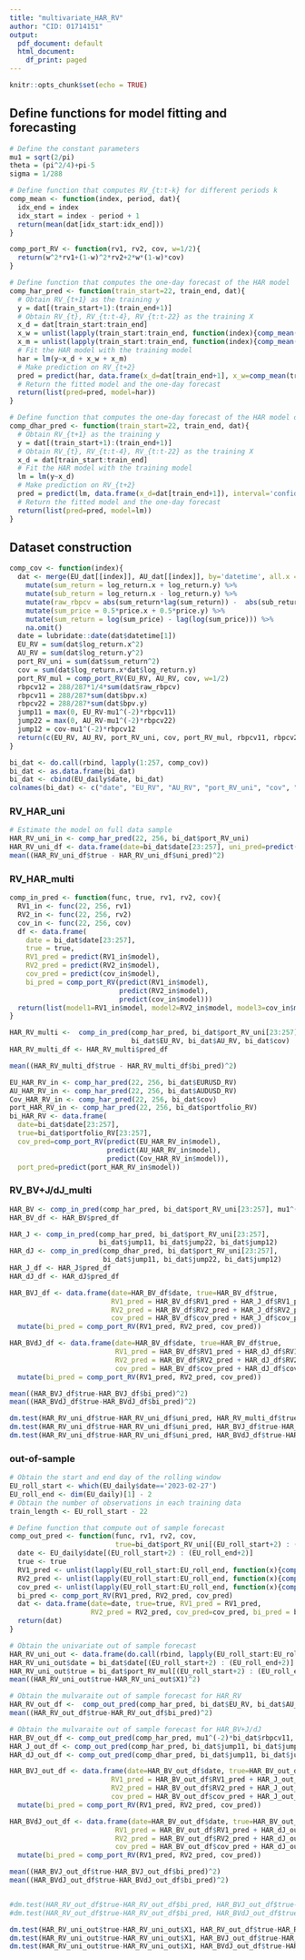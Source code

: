 ```yaml
---
title: "multivariate_HAR_RV"
author: "CID: 01714151"
output:
  pdf_document: default
  html_document:
    df_print: paged
---
```


```r
knitr::opts_chunk$set(echo = TRUE)
```

## Define functions for model fitting and forecasting
```r
# Define the constant parameters
mu1 = sqrt(2/pi)
theta = (pi^2/4)+pi-5
sigma = 1/288

# Define function that computes RV_{t:t-k} for different periods k
comp_mean <- function(index, period, dat){
  idx_end = index
  idx_start = index - period + 1
  return(mean(dat[idx_start:idx_end]))
}

comp_port_RV <- function(rv1, rv2, cov, w=1/2){
  return(w^2*rv1+(1-w)^2*rv2+2*w*(1-w)*cov)
}

# Define function that computes the one-day forecast of the HAR model
comp_har_pred <- function(train_start=22, train_end, dat){
  # Obtain RV_{t+1} as the training y
  y = dat[(train_start+1):(train_end+1)]
  # Obtain RV_{t}, RV_{t:t-4}, RV_{t:t-22} as the training X
  x_d = dat[train_start:train_end]
  x_w = unlist(lapply(train_start:train_end, function(index){comp_mean(index, period=5, dat=dat)}))
  x_m = unlist(lapply(train_start:train_end, function(index){comp_mean(index, period=22, dat=dat)}))
  # Fit the HAR model with the training model
  har = lm(y~x_d + x_w + x_m)
  # Make prediction on RV_{t+2}
  pred = predict(har, data.frame(x_d=dat[train_end+1], x_w=comp_mean(train_end+1, 5, dat), x_m=comp_mean(train_end+1, 22, dat)))
  # Return the fitted model and the one-day forecast
  return(list(pred=pred, model=har))
}

# Define function that computes the one-day forecast of the HAR model of only daily data
comp_dhar_pred <- function(train_start=22, train_end, dat){
  # Obtain RV_{t+1} as the training y
  y = dat[(train_start+1):(train_end+1)]
  # Obtain RV_{t}, RV_{t:t-4}, RV_{t:t-22} as the training X
  x_d = dat[train_start:train_end]
  # Fit the HAR model with the training model
  lm = lm(y~x_d)
  # Make prediction on RV_{t+2}
  pred = predict(lm, data.frame(x_d=dat[train_end+1]), interval='confidence', level=0.95)
  # Return the fitted model and the one-day forecast
  return(list(pred=pred, model=lm))
}
```

## Dataset construction
```r
comp_cov <- function(index){
  dat <- merge(EU_dat[[index]], AU_dat[[index]], by='datetime', all.x = TRUE, all.y = TRUE) %>%
    mutate(sum_return = log_return.x + log_return.y) %>%
    mutate(sub_return = log_return.x - log_return.y) %>%
    mutate(raw_rbpcv = abs(sum_return*lag(sum_return)) -  abs(sub_return*lag(sub_return))) %>%
    mutate(sum_price = 0.5*price.x + 0.5*price.y) %>%
    mutate(sum_return = log(sum_price) - lag(log(sum_price))) %>%
    na.omit()
  date = lubridate::date(dat$datetime[1])
  EU_RV = sum(dat$log_return.x^2)
  AU_RV = sum(dat$log_return.y^2)
  port_RV_uni = sum(dat$sum_return^2)
  cov = sum(dat$log_return.x*dat$log_return.y)
  port_RV_mul = comp_port_RV(EU_RV, AU_RV, cov, w=1/2)
  rbpcv12 = 288/287*1/4*sum(dat$raw_rbpcv)
  rbpcv11 = 288/287*sum(dat$bpv.x)
  rbpcv22 = 288/287*sum(dat$bpv.y)
  jump11 = max(0, EU_RV-mu1^(-2)*rbpcv11)
  jump22 = max(0, AU_RV-mu1^(-2)*rbpcv22)
  jump12 = cov-mu1^(-2)*rbpcv12
  return(c(EU_RV, AU_RV, port_RV_uni, cov, port_RV_mul, rbpcv11, rbpcv22, rbpcv12, jump11, jump22, jump12))
}

bi_dat <- do.call(rbind, lapply(1:257, comp_cov))
bi_dat <- as.data.frame(bi_dat)
bi_dat <- cbind(EU_daily$date, bi_dat)
colnames(bi_dat) <- c("date", "EU_RV", "AU_RV", "port_RV_uni", "cov", "port_RV_mul", "rbpcv11", "rbpcv22", "rbpcv12", "jump11", "jump22", "jump12")
```

### RV_HAR_uni
```r
# Estimate the model on full data sample
HAR_RV_uni_in <- comp_har_pred(22, 256, bi_dat$port_RV_uni)
HAR_RV_uni_df <- data.frame(date=bi_dat$date[23:257], uni_pred=predict(HAR_RV_uni_in$model), true=bi_dat$port_RV_mul[23:257])
mean((HAR_RV_uni_df$true - HAR_RV_uni_df$uni_pred)^2)
```

### RV_HAR_multi
```r
comp_in_pred <- function(func, true, rv1, rv2, cov){
  RV1_in <- func(22, 256, rv1)
  RV2_in <- func(22, 256, rv2)
  cov_in <- func(22, 256, cov)
  df <- data.frame(
    date = bi_dat$date[23:257],
    true = true,
    RV1_pred = predict(RV1_in$model), 
    RV2_pred = predict(RV2_in$model),
    cov_pred = predict(cov_in$model),
    bi_pred = comp_port_RV(predict(RV1_in$model), 
                           predict(RV2_in$model), 
                           predict(cov_in$model)))
  return(list(model1=RV1_in$model, model2=RV2_in$model, model3=cov_in$model, pred_df = df))
}

HAR_RV_multi <-  comp_in_pred(comp_har_pred, bi_dat$port_RV_uni[23:257], 
                              bi_dat$EU_RV, bi_dat$AU_RV, bi_dat$cov)
HAR_RV_multi_df <- HAR_RV_multi$pred_df

mean((HAR_RV_multi_df$true - HAR_RV_multi_df$bi_pred)^2)
```

```r
EU_HAR_RV_in <- comp_har_pred(22, 256, bi_dat$EURUSD_RV)
AU_HAR_RV_in <- comp_har_pred(22, 256, bi_dat$AUDUSD_RV)
Cov_HAR_RV_in <- comp_har_pred(22, 256, bi_dat$cov)
port_HAR_RV_in <- comp_har_pred(22, 256, bi_dat$portfolio_RV)
bi_HAR_RV <- data.frame(
  date=bi_dat$date[23:257],
  true=bi_dat$portfolio_RV[23:257],
  cov_pred=comp_port_RV(predict(EU_HAR_RV_in$model), 
                        predict(AU_HAR_RV_in$model), 
                        predict(Cov_HAR_RV_in$model)),
  port_pred=predict(port_HAR_RV_in$model))
```

### RV_BV+J/dJ_multi
```r
HAR_BV <- comp_in_pred(comp_har_pred, bi_dat$port_RV_uni[23:257], mu1^(-2)*bi_dat$rbpcv11, mu1^(-2)*bi_dat$rbpcv22, mu1^(-2)*bi_dat$rbpcv12)
HAR_BV_df <- HAR_BV$pred_df

HAR_J <- comp_in_pred(comp_har_pred, bi_dat$port_RV_uni[23:257], 
                      bi_dat$jump11, bi_dat$jump22, bi_dat$jump12)
HAR_dJ <- comp_in_pred(comp_dhar_pred, bi_dat$port_RV_uni[23:257], 
                       bi_dat$jump11, bi_dat$jump22, bi_dat$jump12)
HAR_J_df <- HAR_J$pred_df
HAR_dJ_df <- HAR_dJ$pred_df

HAR_BVJ_df <- data.frame(date=HAR_BV_df$date, true=HAR_BV_df$true, 
                         RV1_pred = HAR_BV_df$RV1_pred + HAR_J_df$RV1_pred,
                         RV2_pred = HAR_BV_df$RV2_pred + HAR_J_df$RV2_pred,
                         cov_pred = HAR_BV_df$cov_pred + HAR_J_df$cov_pred) %>%
  mutate(bi_pred = comp_port_RV(RV1_pred, RV2_pred, cov_pred))

HAR_BVdJ_df <- data.frame(date=HAR_BV_df$date, true=HAR_BV_df$true, 
                          RV1_pred = HAR_BV_df$RV1_pred + HAR_dJ_df$RV1_pred,
                          RV2_pred = HAR_BV_df$RV2_pred + HAR_dJ_df$RV2_pred,
                          cov_pred = HAR_BV_df$cov_pred + HAR_dJ_df$cov_pred) %>%
  mutate(bi_pred = comp_port_RV(RV1_pred, RV2_pred, cov_pred))

mean((HAR_BVJ_df$true-HAR_BVJ_df$bi_pred)^2)
mean((HAR_BVdJ_df$true-HAR_BVdJ_df$bi_pred)^2)

dm.test(HAR_RV_uni_df$true-HAR_RV_uni_df$uni_pred, HAR_RV_multi_df$true-HAR_RV_multi_df$bi_pred, alternative='greater', power=2)$p.value
dm.test(HAR_RV_uni_df$true-HAR_RV_uni_df$uni_pred, HAR_BVJ_df$true-HAR_BVJ_df$bi_pred, alternative='greater', power=2)$p.value
dm.test(HAR_RV_uni_df$true-HAR_RV_uni_df$uni_pred, HAR_BVdJ_df$true-HAR_BVdJ_df$bi_pred, alternative='greater', power=2)$p.value
```

### out-of-sample
```r
# Obtain the start and end day of the rolling window
EU_roll_start <- which(EU_daily$date=='2023-02-27')
EU_roll_end <- dim(EU_daily)[1] - 2
# Obtain the number of observations in each training data
train_length <- EU_roll_start - 22

# Define function that compute out of sample forecast
comp_out_pred <- function(func, rv1, rv2, cov, 
                          true=bi_dat$port_RV_uni[(EU_roll_start+2) : (EU_roll_end+2)]){
  date <- EU_daily$date[(EU_roll_start+2) : (EU_roll_end+2)]
  true <- true
  RV1_pred <- unlist(lapply(EU_roll_start:EU_roll_end, function(x){comp_har_pred(x-train_length, x, rv1)$pred}))
  RV2_pred <- unlist(lapply(EU_roll_start:EU_roll_end, function(x){comp_har_pred(x-train_length, x, rv2)$pred}))
  cov_pred <- unlist(lapply(EU_roll_start:EU_roll_end, function(x){comp_har_pred(x-train_length, x, cov)$pred}))
  bi_pred <- comp_port_RV(RV1_pred, RV2_pred, cov_pred)
  dat <- data.frame(date=date, true=true, RV1_pred = RV1_pred, 
                    RV2_pred = RV2_pred, cov_pred=cov_pred, bi_pred = bi_pred)
  return(dat)
}

# Obtain the univariate out of sample forecast
HAR_RV_uni_out <- data.frame(do.call(rbind, lapply(EU_roll_start:EU_roll_end, function(x){comp_har_pred(x-train_length, x, bi_dat$port_RV_uni)$pred})), row.names = NULL)
HAR_RV_uni_out$date = bi_dat$date[(EU_roll_start+2) : (EU_roll_end+2)]
HAR_RV_uni_out$true = bi_dat$port_RV_mul[(EU_roll_start+2) : (EU_roll_end+2)]
mean((HAR_RV_uni_out$true-HAR_RV_uni_out$X1)^2)

# Obtain the mulvaraite out of sample forecast for HAR_RV
HAR_RV_out_df <-  comp_out_pred(comp_har_pred, bi_dat$EU_RV, bi_dat$AU_RV, bi_dat$cov)
mean((HAR_RV_out_df$true-HAR_RV_out_df$bi_pred)^2)

# Obtain the mulvaraite out of sample forecast for HAR_BV+J/dJ
HAR_BV_out_df <- comp_out_pred(comp_har_pred, mu1^(-2)*bi_dat$rbpcv11, mu1^(-2)*bi_dat$rbpcv22, mu1^(-2)*bi_dat$rbpcv12)
HAR_J_out_df <- comp_out_pred(comp_har_pred, bi_dat$jump11, bi_dat$jump22, bi_dat$jump12)
HAR_dJ_out_df <- comp_out_pred(comp_dhar_pred, bi_dat$jump11, bi_dat$jump22, bi_dat$jump12)

HAR_BVJ_out_df <- data.frame(date=HAR_BV_out_df$date, true=HAR_BV_out_df$true, 
                         RV1_pred = HAR_BV_out_df$RV1_pred + HAR_J_out_df$RV1_pred,
                         RV2_pred = HAR_BV_out_df$RV2_pred + HAR_J_out_df$RV2_pred,
                         cov_pred = HAR_BV_out_df$cov_pred + HAR_J_out_df$cov_pred) %>%
  mutate(bi_pred = comp_port_RV(RV1_pred, RV2_pred, cov_pred))

HAR_BVdJ_out_df <- data.frame(date=HAR_BV_out_df$date, true=HAR_BV_out_df$true, 
                          RV1_pred = HAR_BV_out_df$RV1_pred + HAR_dJ_out_df$RV1_pred,
                          RV2_pred = HAR_BV_out_df$RV2_pred + HAR_dJ_out_df$RV2_pred,
                          cov_pred = HAR_BV_out_df$cov_pred + HAR_dJ_out_df$cov_pred) %>%
  mutate(bi_pred = comp_port_RV(RV1_pred, RV2_pred, cov_pred))

mean((HAR_BVJ_out_df$true-HAR_BVJ_out_df$bi_pred)^2)
mean((HAR_BVdJ_out_df$true-HAR_BVdJ_out_df$bi_pred)^2)


#dm.test(HAR_RV_out_df$true-HAR_RV_out_df$bi_pred, HAR_BVJ_out_df$true-HAR_BVJ_out_df$bi_pred, alternative='greater', power=2)$p.value
#dm.test(HAR_RV_out_df$true-HAR_RV_out_df$bi_pred, HAR_BVdJ_out_df$true-HAR_BVdJ_out_df$bi_pred, alternative='greater', power=2)$p.value

dm.test(HAR_RV_uni_out$true-HAR_RV_uni_out$X1, HAR_RV_out_df$true-HAR_RV_out_df$bi_pred, alternative='greater', power=2)$p.value
dm.test(HAR_RV_uni_out$true-HAR_RV_uni_out$X1, HAR_BVJ_out_df$true-HAR_BVJ_out_df$bi_pred, alternative='greater', power=2)$p.value
dm.test(HAR_RV_uni_out$true-HAR_RV_uni_out$X1, HAR_BVdJ_out_df$true-HAR_BVdJ_out_df$bi_pred, alternative='greater', power=2)$p.value
```

